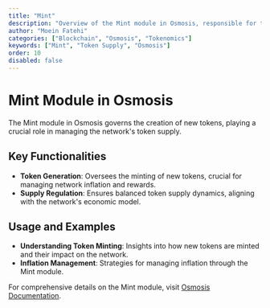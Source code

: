 ```yaml
---
title: "Mint"
description: "Overview of the Mint module in Osmosis, responsible for token creation and supply management."
author: "Moein Fatehi"
categories: ["Blockchain", "Osmosis", "Tokenomics"]
keywords: ["Mint", "Token Supply", "Osmosis"]
order: 10
disabled: false
---
```


# Mint Module in Osmosis

The Mint module in Osmosis governs the creation of new tokens, playing a crucial role in managing the network's token supply.

## Key Functionalities
- **Token Generation**: Oversees the minting of new tokens, crucial for managing network inflation and rewards.
- **Supply Regulation**: Ensures balanced token supply dynamics, aligning with the network's economic model.

## Usage and Examples
- **Understanding Token Minting**: Insights into how new tokens are minted and their impact on the network.
- **Inflation Management**: Strategies for managing inflation through the Mint module.

For comprehensive details on the Mint module, visit [Osmosis Documentation](https://docs.osmosis.zone/).
